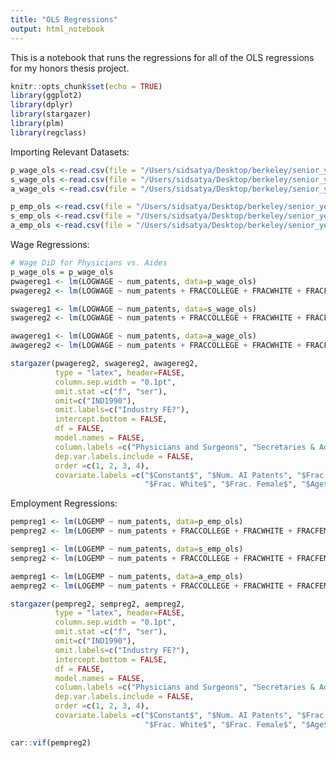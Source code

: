 ```yaml
---
title: "OLS Regressions"
output: html_notebook
---
```


This is a notebook that runs the regressions for all of the OLS
regressions for my honors thesis project. 

```r
knitr::opts_chunk$set(echo = TRUE)
library(ggplot2)
library(dplyr)
library(stargazer)
library(plm)
library(regclass)
```

Importing Relevant Datasets: 

```r
p_wage_ols <-read.csv(file = "/Users/sidsatya/Desktop/berkeley/senior_year/thesis/aithesis/data/p_wage_ols.csv",header =  TRUE)
s_wage_ols <-read.csv(file = "/Users/sidsatya/Desktop/berkeley/senior_year/thesis/aithesis/data/s_wage_ols.csv",header =  TRUE)
a_wage_ols <-read.csv(file = "/Users/sidsatya/Desktop/berkeley/senior_year/thesis/aithesis/data/a_wage_ols.csv",header =  TRUE)

p_emp_ols <-read.csv(file = "/Users/sidsatya/Desktop/berkeley/senior_year/thesis/aithesis/data/p_emp_ols.csv",header =  TRUE)
s_emp_ols <-read.csv(file = "/Users/sidsatya/Desktop/berkeley/senior_year/thesis/aithesis/data/s_emp_ols.csv",header =  TRUE)
a_emp_ols <-read.csv(file = "/Users/sidsatya/Desktop/berkeley/senior_year/thesis/aithesis/data/a_emp_ols.csv",header =  TRUE)
```

Wage Regressions: 

```r
# Wage DiD for Physicians vs. Aides
p_wage_ols = p_wage_ols
pwagereg1 <- lm(LOGWAGE ~ num_patents, data=p_wage_ols)
pwagereg2 <- lm(LOGWAGE ~ num_patents + FRACCOLLEGE + FRACWHITE + FRACFEMALE + AGE + factor(IND1990), data=p_wage_ols)

swagereg1 <- lm(LOGWAGE ~ num_patents, data=s_wage_ols)
swagereg2 <- lm(LOGWAGE ~ num_patents + FRACCOLLEGE + FRACWHITE + FRACFEMALE + AGE + factor(IND1990), data=s_wage_ols)

awagereg1 <- lm(LOGWAGE ~ num_patents, data=a_wage_ols)
awagereg2 <- lm(LOGWAGE ~ num_patents + FRACCOLLEGE + FRACWHITE + FRACFEMALE + AGE + factor(IND1990), data=a_wage_ols)
```

```r
stargazer(pwagereg2, swagereg2, awagereg2,
          type = "latex", header=FALSE, 
          column.sep.width = "0.1pt",
          omit.stat =c("f", "ser"), 
          omit=c("IND1990"),
          omit.labels=c("Industry FE?"),
          intercept.bottom = FALSE, 
          df = FALSE,
          model.names = FALSE, 
          column.labels =c("Physicians and Surgeons", "Secretaries & Administrative Assistants", "Health Aides",
          dep.var.labels.include = FALSE,
          order =c(1, 2, 3, 4),
          covariate.labels =c("$Constant$", "$Num. AI Patents", "$Frac. College$",
                              "$Frac. White$", "$Frac. Female$", "$Age$")))

```
Employment Regressions: 

```r
pempreg1 <- lm(LOGEMP ~ num_patents, data=p_emp_ols)
pempreg2 <- lm(LOGEMP ~ num_patents + FRACCOLLEGE + FRACWHITE + FRACFEMALE + AGE + factor(IND1990), data=p_emp_ols)

sempreg1 <- lm(LOGEMP ~ num_patents, data=s_emp_ols)
sempreg2 <- lm(LOGEMP ~ num_patents + FRACCOLLEGE + FRACWHITE + FRACFEMALE + AGE + factor(IND1990), data=s_emp_ols)

aempreg1 <- lm(LOGEMP ~ num_patents, data=a_emp_ols)
aempreg2 <- lm(LOGEMP ~ num_patents + FRACCOLLEGE + FRACWHITE + FRACFEMALE + AGE + factor(IND1990), data=a_emp_ols)
```

```r
stargazer(pempreg2, sempreg2, aempreg2,
          type = "latex", header=FALSE, 
          column.sep.width = "0.1pt",
          omit.stat =c("f", "ser"), 
          omit=c("IND1990"),
          omit.labels=c("Industry FE?"),
          intercept.bottom = FALSE, 
          df = FALSE,
          model.names = FALSE, 
          column.labels =c("Physicians and Surgeons", "Secretaries & Administrative Assistants", "Health Aides",
          dep.var.labels.include = FALSE,
          order =c(1, 2, 3, 4),
          covariate.labels =c("$Constant$", "$Num. AI Patents", "$Frac. College$",
                              "$Frac. White$", "$Frac. Female$", "$Age$")))

```






```r
car::vif(pempreg2)
```













